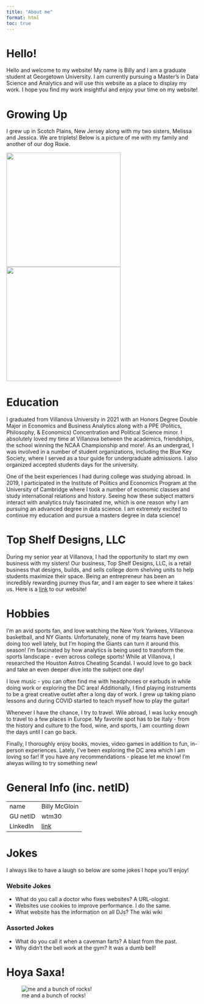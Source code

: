 ```yaml
---
title: "About me"
format: html
toc: true
---
```



# Hello!

Hello and welcome to my website! My name is Billy and I am a graduate student at Georgetown University. I am currently pursuing a Master's in Data Science and Analytics and will use this website as a place to display my work. I hope you find my work insightful and enjoy your time on my website!

# Growing Up

I grew up in Scotch Plains, New Jersey along with my two sisters, Melissa and Jessica. We are triplets! Below is a picture of me with my family and another of our dog Roxie.

<section>
    <img width="300" src="./images/family.png">
    <img width="300" src="./images/roxie.jpeg">
</section>

# Education

I graduated from Villanova University in 2021 with an Honors Degree Double Major in Economics and Business Analytics along with a PPE (Politics, Philosophy, & Economics) Concentration and Political Science minor. I absolutely loved my time at Villanova between the academics, friendships, the school winning the NCAA Championship and more!. As an undergrad, I was involved in a number of student organizations, including the Blue Key Society, where I served as a tour guide for undergraduate admissions. I also organized accepted students days for the university. 

One of the best experiences I had during college was studying abroad. In 2019, I participated in the Institute of Politics and Economics Program at the University of Cambridge where I took a number of economic classes and study international relations and history. Seeing how these subject matters interact with analytics truly fascinated me, which is one reason why I am pursuing an advanced degree in data science. I am extremely excited to continue my education and pursue a masters degree in data science!

# Top Shelf Designs, LLC

During my senior year at Villanova, I had the opportunity to start my own business with my sisters! Our business, Top Shelf Designs, LLC, is a retail business that designs, builds, and sells college dorm shelving units to help students maximize their space. Being an entrepreneur has been an incredibly rewarding journey thus far, and I am eager to see where it takes us. Here is a [link](www.topshelfdesigns.co) to our website! 

# Hobbies

I'm an avid sports fan, and love watching the New York Yankees, Villanova basketball, and NY Giants. Unfortunately, none of my teams have been doing too well lately, but I’m hoping the Giants can turn it around this season! I'm fascinated by how analytics is being used to transform the sports landscape - even across college sports! While at Villanova, I researched the Houston Astros Cheating Scandal. I would love to go back and take an even deeper dive into the subject one day!

I love music - you can often find me with headphones or earbuds in while doing work or exploring the DC area! Additionally, I find playing instruments to be a great creative outlet after a long day of work. I grew up taking piano lessons and during COVID started to teach myself how to play the guitar! 

Whenever I have the chance, I try to travel. Wile abroad, I was lucky enough to travel to a few places in Europe. My favorite spot has to be Italy - from the history and culture to the food, wine, and sports, I am counting down the days until I can go back. 

Finally, I thoroughly enjoy books, movies, video games in addition to fun, in-person experiences. Lately, I've been exploring the DC area which I am loving so far! If you have any recommendations - please let me know! I'm alwyas willing to try something new!

# General Info (inc. netID)

|       |      |
| :--- | :--- |
| name | Billy McGloin |
| GU netID  | wtm30  |
| LinkedIn | [link](www.linkedin.com/in/william-mcgloin)  |

# Jokes

I always like to have a laugh so below are some jokes I hope you'll enjoy! 

### Website Jokes

* What do you call a doctor who fixes websites? A URL-ologist.
* Websites use cookies to improve performance. I do the same.
* What website has the information on all DJs? The wiki wiki
  
### Assorted Jokes

* What do you call it when a caveman farts? A blast from the past. 
* Why didn't the bell work at the gym? It was a dumb bell!

# Hoya Saxa!

![me and a bunch of rocks!](./images/rock_on.jpeg)